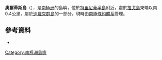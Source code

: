 {{coord|63|18|S|57|52|W|display=title}}

'''奧爾蒂斯島'''（{{lang-en|Ortiz Island}}），是[[南極洲|南極洲]]的島嶼，位於[[特里尼蒂半島|特里尼蒂半島]]附近，處於[[拉戈島|拉戈島]]東端以南0.4公里，屬於[[迪羅克群島|迪羅克群島]]的一部分，現時由[[南極條約體系|南極條約體系]]管理。

==參考資料==
*{{usgs-gazetteer}}

{{Antarctica-geo-stub}}
[[Category:南極洲島嶼|Category:南極洲島嶼]]